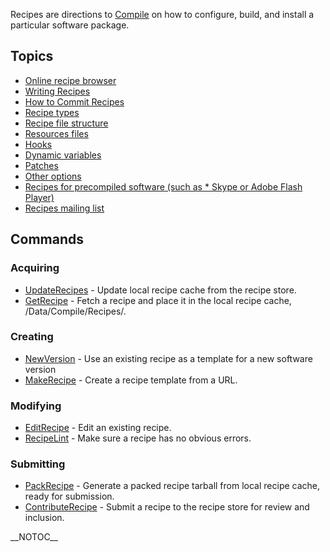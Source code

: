 Recipes are directions to [[Compile]] on how to configure,
build, and install a particular software package. 

== Topics ==

* [http://recipes.gobolinux.org/ Online recipe browser]
* [[Writing Recipes]]
* [[How to Commit Recipes]]
* [[Recipe types]]
* [[Recipe file structure]]
* [[Resources files]]
* [[Hooks]]
* [[Dynamic variables]]
* [[Patches]]
* [[Other options]]
* [[Binary Recipes|Recipes for precompiled software (such as * Skype or Adobe Flash Player)]]
* [http://lists.gobolinux.org/mailman/listinfo/gobolinux-recipes Recipes mailing list ]

== Commands ==

=== Acquiring ===
* [[UpdateRecipes]] - Update local recipe cache from the recipe store.
* [[GetRecipe]] - Fetch a recipe and place it in the local recipe cache, /Data/Compile/Recipes/.

=== Creating ===
* [[NewVersion]] - Use an existing recipe as a template for a new software version
* [[MakeRecipe]] - Create a recipe template from a URL.

=== Modifying ===
* [[EditRecipe]] - Edit an existing recipe.
* [[RecipeLint]] - Make sure a recipe has no obvious errors.

=== Submitting ===
* [[PackRecipe]] - Generate a packed recipe tarball from local recipe cache, ready for submission.
* [[ContributeRecipe]] - Submit a recipe to the recipe store for review and inclusion. 

__NOTOC__


